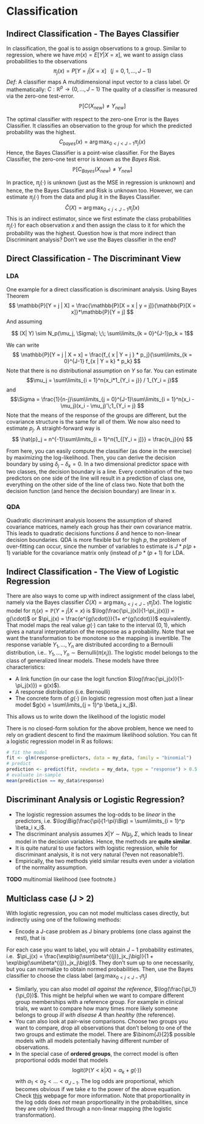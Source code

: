 # Classification
## Indirect Classification - The Bayes Classifier
In classification, the goal is to assign observations to a group. Similar to 
regression, where we have $m(x) = E[Y | X = x]$, we want to assign class
probabilities to the observations 
$$\pi_j (x) = P[Y = j | X = x] \;\;\;  (j = 0,1, ..., J-1)  $$
*Def*: A classifier maps A multidimensional input vector to a class label.
Or mathematically: $C: \mathbb{R}^p \rightarrow \{0, ..., J-1\}$
The quality of a classifier is measured via the zero-one test-error.
$$\mathbb{P}[C(X_{new}) \neq Y_{new}] $$

The optimal classifier with respect to the zero-one Error is the Bayes 
Classifier. It classifies an observation to the group for which the predicted 
probability was the highest.
$$ C_{bayes}(x) = \arg\max_{0<j<J-1}\pi_j(x)$$
Hence, the Bayes Classifier is a point-wise classifier.
For the Bayes Classifier, the zero-one test error is known as the *Bayes Risk*.
$$ \mathbb{P}[C_{Bayes}(X_{new}) \neq Y_{new}]$$

In practice, $\pi_j(\cdot)$ is unknown (just as the MSE in regression is 
unknown) and hence, the the Bayes Classifier and Risk is unknown too. However, 
we can estimate $\pi_j(\cdot)$ from the data and plug it in the Bayes Classifier.
$$\hat{C}(X) = \arg\max_{0<j<J-1}\hat{\pi}_j(x)$$
This is an indirect estimator, since we first estimate the class probabilities
$\pi_j(\cdot)$ for each observation $x$ and then assign the class to it for
which the probability was the highest.
Question how is that more indirect than Discriminant analysis? Don't we use
the Bayes classifier in the end?

## Direct Classification - The Discriminant View
### LDA
One example for a direct classification is discriminant analysis.
Using Bayes Theorem
$$ \mathbb{P}[Y = j | X] = \frac{\mathbb{P}[X = x | y = j]}{\mathbb{P}[X = x]}*\mathbb{P}[Y = j] $$
And assuming 

$$ (X| Y) \sim N_p(\mu_j, \Sigma); \;\; \sum\limits_{k = 0}^{J-1}p_k = 1$$ 

We can write
$$ \mathbb{P}[Y = j | X = x] = \frac{f_{ x | Y = j } * p_j}{\sum\limits_{k = 0}^{J-1} f_{x | Y = k} * p_k} $$
Note that there is no distributional assumption on $Y$ so far. You can estimate 
$$\mu_j = \sum\limits_{i = 1}^n{x_i*1_{Y_i = j}} / 1_{Y_i = j}$$
and 
$$\Sigma = \frac{1}{n-j}\sum\limits_{j = 0}^{J-1}\sum\limits_{i = 1}^n(x_i - \mu_j)(x_i - \mu_j)'\;1_{Y_i = j} $$
Note that the means of the response of the groups are different, but the 
covariance structure is the same for all of them.
We now also need to estimate $p_j$. A straight-forward way is 
$$ \hat{p}_j = n^{-1}\sum\limits_{i = 1}^n{1_{[Y_i = j]}} = \frac{n_j}{n} $$

From here, you can easily compute the classifier (as done in the exercise) by
maximizing the log-likelihood. Then, you can derive the decision boundary by 
using $\delta_j - \delta_k = 0$. In a two dimensional predictor space with 
two classes, the decision boundary is a line. Every combination of the two 
predictors on one side of the line will result in a prediction of class one, 
everything on the other side of the line of class two. Note that both the 
decision function (and hence the decision boundary) are linear in x.

### QDA
Quadratic discriminant analysis loosens the assumption of shared covariance 
matrices, namely each group has their own covariance matrix. This leads 
to quadratic decisions functions $\delta$ and hence to non-linear decision
boundaries.
QDA is more flexible but for high $p$, the problem of over-fitting can occur,
since the number of variables to estimate is $J*p(p+1)$ variable for the 
covariance matrix only (instead of $p*(p+1)$ for LDA.

## Indirect Classification - The View of Logistic Regression
There are also ways to come up with indirect assignment of the class label, 
namely via the Bayes classifier $\hat{C}(X) = \arg\max_{0<j<J-1}\hat{\pi}_j(x)$. 
The logistic model for $\pi_j(x) = \mathbb{P}(Y = j | X = x)$ is 
$\log(\frac{\pi_j(x)}{1-\pi_j(x)}) = g(\cdot)$ or 
$\pi_j(x) = \frac{e^{g(\cdot)}}{1+ e^{g(\cdot)}}$ equivalently. That model
maps the real value $g(\cdot)$ can take to the interval $(0, 1)$, which gives 
a natural interpretation of the response as a probability. Note that we want
the transformation to be monotone so the mapping is invertible.
The response variable $Y_1, ..., Y_n$ are distributed according to a 
Bernoulli distribution, i.e.. $Y_1, ..., Y_n \sim \textrm{Bernulli}(\pi(x_i))$. 
The logistic model belongs to the class of generalized linear models. 
These models have three characteristics:

* A link function (in our case the logit function 
  $\log(\frac{\pi_j(x)}{1-\pi_j(x)}) = g(x)$).
* A response distribution (i.e. Bernoulli)
* The concrete form of $g(\cdot)$ (in logistic regression most often just 
  a linear model $g(x) = \sum\limits_{j = 1}^p \beta_j x_j$).

This allows us to write down the likelihood of the logistic model
\begin{equation} 
\begin{split}
L(\beta, (x_1, Y_1), ..., (x_n, Y_n))&  = \prod\limits_{i = 1}^n \mathbb{P}(Y_i = y_i)\\
 & =\prod\limits_{i = 1}^n \pi(x_i)^{Y_i-1}(1-\pi(x_i))^{Y_i-1}\\
\log(L(\cdot) & = \sum\limits_{i = 1}^n Y_i \pi(x_i) + (1 - Y_i) (1 - \pi(x_i))
\end{split}
(\#eq:var-beta)
\end{equation} 

There is no closed-form solution for the above problem, hence we need to rely
on gradient descent to find the maximum likelihood solution.
You can fit a logistic regression model in R as follows:
```r
# fit the model
fit <- glm(response~predictors, data = my_data, family = "binomial")
# predict
prediction <- predict(fit, newdata = my_data, type = "response") > 0.5
# evaluate in-sample
mean(prediction == my_data$response)
```

## Discriminant Analysis or Logistic Regression?

* The logistic regression assumes the log-odds to be *linear* in the predictors, 
  i.e. $\log\Big(\frac{\pi}{1-\pi}\Big) = \sum\limits_{i = 1}^p \beta_i x_i$.
* The discriminant analysis assumes $X|Y \sim N(\mu_j, \Sigma$, which leads to
  linear model in the decision variables. Hence, the methods are 
  **quite similar**.
* It is quite natural to use factors with logistic regression, while for 
  discriminant analysis, it is not very natural (?even not reasonable?).
* Empirically, the two methods yield similar results even under a violation of
  the normality assumption.
  
**TODO** multinomial likelihood (see footnote.)

## Multiclass case (J > 2)
With logistic regression, you can not model multiclass cases directly, but 
indirectly using one of the following methods:

* Encode a J-case problem as J binary problems (one class against the rest), 
  that is
  
   \begin{equation}
  Y_i^{(j)} = \begin{cases}
        1 \;\;\ \text{if} \;\;\ Y_i = j
        \\
        0 \;\;\ \text{else}.
        \end{cases}
 \end{equation}

For each case you want to label, you will obtain $J-1$ probability estimates,
i.e. 
$\pi_j(x) = \frac{\exp\big(\sum\beta^{(j)}_jx_j\big)}{1  + \exp\big(\sum\beta^{(j)}_jx_j\big)}$. 
They don't sum up to one necessarily, 
but you can normalize to obtain normed probabilities. Then, use the Bayes 
classifier to choose the class label ($\arg\max_{0 < j < J-1} \pi_j$)

* Similarly, you can also model *all against the reference*, 
  $\log(\frac{\pi_1}{\pi_0})$. This might be helpful when we want to compare
  different group memberships with a reference group. 
  For example in clinical trials, 
  we want to compare how many times more likely someone belongs to group 
  *ill with disease A* than *healthy* (the reference).
* You can also look at pair-wise comparisons. Choose two groups you want to 
  compare, drop all observations that don't belong to one of the two groups
  and estimate the model. There are $\binom{J}{2}$ possible models with all
  models potentially having different number of observations.
* In the special case of **ordered groups**, the correct model is often 
  proportional odds model that models
  $$\text{logit}(\mathbb{P}(Y < k |X) = \alpha_k + g(\cdot))$$
  with $\alpha_1 < \alpha_2 < \text{...} < \alpha_{J-1}$. 
  The log odds are proportional, which becomes obvious if we take $e$ to the power
  of the above equation. Check [this](http://data.library.virginia.edu/fitting-and-interpreting-a-proportional-odds-model/)
  webpage for more information. Note that proportionality in the log odds
  does *not* mean proportionality in the probabilities, since they are only
  linked through a non-linear mapping (the logistic transformation).

